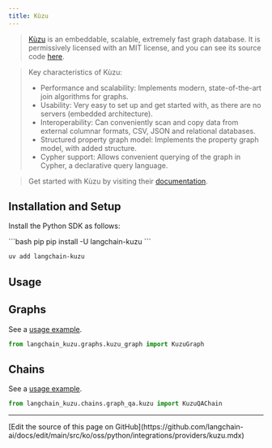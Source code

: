 ```yaml
---
title: Kùzu
---
```


> [Kùzu](https://kuzudb.com/) is an embeddable, scalable, extremely fast graph database.
> It is permissively licensed with an MIT license, and you can see its source code [here](https://github.com/kuzudb/kuzu).

> Key characteristics of Kùzu:
>- Performance and scalability: Implements modern, state-of-the-art join algorithms for graphs.
>- Usability: Very easy to set up and get started with, as there are no servers (embedded architecture).
>- Interoperability: Can conveniently scan and copy data from external columnar formats, CSV, JSON and relational databases.
>- Structured property graph model: Implements the property graph model, with added structure.
>- Cypher support: Allows convenient querying of the graph in Cypher, a declarative query language.

> Get started with Kùzu by visiting their [documentation](https://docs.kuzudb.com/).


## Installation and Setup

Install the Python SDK as follows:

<CodeGroup>
```bash pip
pip install -U langchain-kuzu
```

```bash uv
uv add langchain-kuzu
```
</CodeGroup>

## Usage

## Graphs

See a [usage example](/oss/python/integrations/graphs/kuzu_db).

```python
from langchain_kuzu.graphs.kuzu_graph import KuzuGraph
```

## Chains

See a [usage example](/oss/python/integrations/graphs/kuzu_db/#creating-kuzuqachain).

```python
from langchain_kuzu.chains.graph_qa.kuzu import KuzuQAChain
```

---

<Callout icon="pen-to-square" iconType="regular">
  [Edit the source of this page on GitHub](https://github.com/langchain-ai/docs/edit/main/src/ko/oss/python/integrations/providers/kuzu.mdx)
</Callout>

